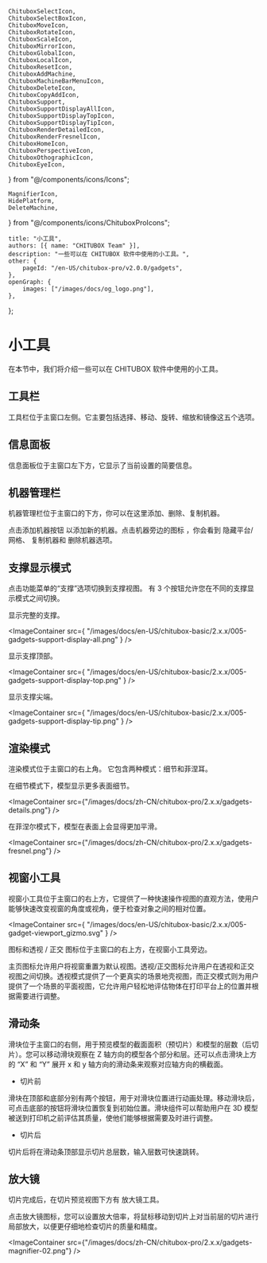 	ChituboxSelectIcon,
	ChituboxSelectBoxIcon,
	ChituboxMoveIcon,
	ChituboxRotateIcon,
	ChituboxScaleIcon,
	ChituboxMirrorIcon,
	ChituboxGlobalIcon,
	ChituboxLocalIcon,
	ChituboxResetIcon,
	ChituboxAddMachine,
	ChituboxMachineBarMenuIcon,
	ChituboxDeleteIcon,
	ChituboxCopyAddIcon,
	ChituboxSupport,
	ChituboxSupportDisplayAllIcon,
	ChituboxSupportDisplayTopIcon,
	ChituboxSupportDisplayTipIcon,
	ChituboxRenderDetailedIcon,
	ChituboxRenderFresnelIcon,
	ChituboxHomeIcon,
	ChituboxPerspectiveIcon,
	ChituboxOthographicIcon,
	ChituboxEyeIcon,
} from "@/components/icons/Icons";

	MagnifierIcon,
	HidePlatform,
	DeleteMachine,
} from "@/components/icons/ChituboxProIcons";

	title: "小工具",
	authors: [{ name: "CHITUBOX Team" }],
	description: "一些可以在 CHITUBOX 软件中使用的小工具。",
	other: {
		pageId: "/en-US/chitubox-pro/v2.0.0/gadgets",
	},
	openGraph: {
		images: ["/images/docs/og_logo.png"],
	},
};

# 小工具

在本节中，我们将介绍一些可以在 CHITUBOX 软件中使用的小工具。

## 工具栏

<ImageContainer src="/images/docs/zh-CN/chitubox-pro/2.x.x/toolbar.png" />

工具栏位于主窗口左侧。它主要包括<NextLink href="/zh-CN/chitubox-pro/latest/model-processing#选择">选择</NextLink>、<NextLink href="/zh-CN/chitubox-pro/latest/model-processing#移动">移动</NextLink>、<NextLink href="/zh-CN/chitubox-pro/latest/model-processing#旋转">旋转</NextLink>、<NextLink href="/zh-CN/chitubox-pro/latest/model-processing#缩放">缩放</NextLink>和<NextLink href="/zh-CN/chitubox-pro/latest/model-processing#镜像">镜像</NextLink>这五个选项。

## 信息面板

信息面板位于主窗口左下方，它显示了当前设置的简要信息。

## 机器管理栏

机器管理栏位于主窗口的下方，你可以在这里添加、删除、复制机器。

点击添加机器按钮 <ChituboxAddMachine /> 以添加新的机器。点击机器旁边的图标 <ChituboxMachineBarMenuIcon />，你会看到 <ChituboxEyeIcon /> 隐藏平台/网格、<ChituboxCopyAddIcon /> 复制机器和 <DeleteMachine /> 删除机器选项。

## 支撑显示模式

点击功能菜单的“支撑”选项切换到支撑视图。 有 3 个按钮允许您在不同的支撑显示模式之间切换。

<ChituboxSupportDisplayAllIcon /> 显示完整的支撑。

<ImageContainer
	src={
		"/images/docs/en-US/chitubox-basic/2.x.x/005-gadgets-support-display-all.png"
	}
/>

<ChituboxSupportDisplayTopIcon /> 显示支撑顶部。

<ImageContainer
	src={
		"/images/docs/en-US/chitubox-basic/2.x.x/005-gadgets-support-display-top.png"
	}
/>

<ChituboxSupportDisplayTipIcon /> 显示支撑尖端。

<ImageContainer
	src={
		"/images/docs/en-US/chitubox-basic/2.x.x/005-gadgets-support-display-tip.png"
	}
/>

## 渲染模式

渲染模式位于主窗口的右上角。 它包含两种模式：细节和菲涅耳。

<ChituboxRenderDetailedIcon /> 在细节模式下，模型显示更多表面细节。

<ImageContainer
	src={"/images/docs/zh-CN/chitubox-pro/2.x.x/gadgets-details.png"}
/>

<ChituboxRenderFresnelIcon /> 在菲涅尔模式下，模型在表面上会显得更加平滑。

<ImageContainer
	src={"/images/docs/zh-CN/chitubox-pro/2.x.x/gadgets-fresnel.png"}
/>

## 视窗小工具

视窗小工具位于主窗口的右上方，它提供了一种快速操作视图的直观方法，使用户能够快速改变视窗的角度或视角，便于检查对象之间的相对位置。

<ImageContainer
	src={
		"/images/docs/en-US/chitubox-basic/2.x.x/005-gadget-viewport_gizmo.svg"
	}
/>

<ChituboxHomeIcon /> 图标和透视 <ChituboxPerspectiveIcon /> /
正交 <ChituboxOthographicIcon /> 图标位于主窗口的右上方，在视窗小工具旁边。

主页图标允许用户将视窗重置为默认视图。透视/正交图标允许用户在透视和正交视图之间切换。透视模式提供了一个更真实的场景地壳视图，而正交模式则为用户提供了一个场景的平面视图，它允许用户轻松地评估物体在打印平台上的位置并根据需要进行调整。

## 滑动条

滑块位于主窗口的右侧，用于预览模型的截面面积（预切片）和模型的层数（后切片）。您可以移动滑块观察在 Z 轴方向的模型各个部分和层。还可以点击滑块上方的 “X” 和 “Y” 展开 x 和 y 轴方向的滑动条来观察对应轴方向的横截面。

<div className="flex justify-center items-center">
	<div className="flex-1 p-2">
		<ImageContainer
			src={"/images/docs/zh-CN/chitubox-pro/2.x.x/gadget-slider-xy.png"}
			style={{ width: "400px" }}
		/>
	</div>
	<div className="flex-1">
		<ImageContainer
			src={"/images/docs/zh-CN/chitubox-pro/2.x.x/gadget-slider.png"}
			style={{ height: "600px" }}
		/>
	</div>
	<div className="flex-1">
		<ImageContainer
			src={
				"/images/docs/zh-CN/chitubox-pro/2.x.x/gadget-slider-after-slicing.png"
			}
			style={{ height: "600px" }}
		/>
	</div>
</div>

-   切片前

滑块在顶部和底部分别有两个按钮，用于对滑块位置进行动画处理。移动滑块后，可点击底部的<ResetSliderIcon />按钮将滑块位置恢复到初始位置。滑块组件可以帮助用户在 3D 模型被送到打印机之前评估其质量，使他们能够根据需要及时进行调整。

-   切片后

切片后将在滑动条顶部显示切片总层数，输入层数可快速跳转。

## 放大镜

切片完成后，在切片预览视图下方有 <MagnifierIcon /> 放大镜工具。

点击放大镜图标，您可以设置放大倍率，将鼠标移动到切片上对当前层的切片进行局部放大，以便更仔细地检查切片的质量和精度。

<ImageContainer
	src={"/images/docs/zh-CN/chitubox-pro/2.x.x/gadgets-magnifier-02.png"}
/>
